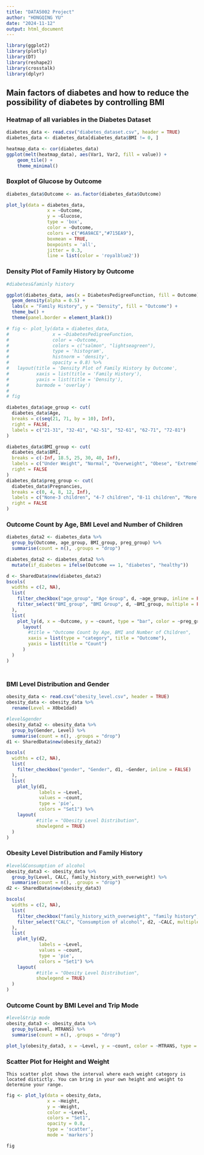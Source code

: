 ---
title: "DATA5002 Project"
author: "HONGQING YU"
date: "2024-11-12"
output: html_document
---
```{r echo=FALSE, message=FALSE, warning=FALSE}
library(ggplot2)
library(plotly)
library(DT)
library(reshape2)
library(crosstalk)
library(dplyr)
```

## Main factors of diabetes and how to reduce the possibility of diabetes by controlling BMI
### Heatmap of all variables in the Diabetes Dataset

```{r echo=FALSE, message=FALSE, warning=FALSE}
diabetes_data <- read.csv("diabetes_dataset.csv", header = TRUE)
diabetes_data <- diabetes_data[diabetes_data$BMI != 0, ]

heatmap_data <- cor(diabetes_data)
ggplot(melt(heatmap_data), aes(Var1, Var2, fill = value)) + 
    geom_tile() +
    theme_minimal() 
```

### Boxplot of Glucose by Outcome
```{r echo=FALSE, message=FALSE, warning=FALSE}
diabetes_data$Outcome <- as.factor(diabetes_data$Outcome)

plot_ly(data = diabetes_data, 
               x = ~Outcome,
               y = ~Glucose,
               type = 'box',
               color = ~Outcome,
               colors = c("#6A9ACE","#715EA9"),
               boxmean = TRUE,
               boxpoints = 'all',  
               jitter = 0.3,       
               line = list(color = 'royalblue2'))


```


### Density Plot of Family History by Outcome
```{r echo=FALSE, message=FALSE, warning=FALSE}
#diabetes&faminly history

ggplot(diabetes_data, aes(x = DiabetesPedigreeFunction, fill = Outcome)) +
  geom_density(alpha = 0.5) +
  labs(x = "Family History", y = "Density", fill = "Outcome") +
  theme_bw() +
  theme(panel.border = element_blank())

```

```{r echo=FALSE, message=FALSE, warning=FALSE}
# fig <- plot_ly(data = diabetes_data, 
#                x = ~DiabetesPedigreeFunction, 
#                color = ~Outcome, 
#                colors = c("salmon", "lightseagreen"),
#                type = 'histogram', 
#                histnorm = 'density', 
#                opacity = 0.8) %>%
#   layout(title = 'Density Plot of Family History by Outcome',
#          xaxis = list(title = 'Family History'),
#          yaxis = list(title = 'Density'),
#          barmode = 'overlay')
# 
# fig

```


```{r echo=FALSE, message=FALSE, warning=FALSE}
diabetes_data$age_group <- cut(
  diabetes_data$Age,
  breaks = c(seq(21, 71, by = 10), Inf),
  right = FALSE,
  labels = c("21-31", "32-41", "42-51", "52-61", "62-71", "72-81")
)

diabetes_data$BMI_group <- cut(
  diabetes_data$BMI,
  breaks = c(-Inf, 18.5, 25, 30, 40, Inf),  
  labels = c("Under Weight", "Normal", "Overweight", "Obese", "Extremely Obese"),  
  right = FALSE  
)
diabetes_data$preg_group <- cut(
  diabetes_data$Pregnancies,
  breaks = c(0, 4, 8, 12, Inf),  
  labels = c("None-3 children", "4-7 children", "8-11 children", "More than 11 children"),  
  right = FALSE  
)

```

### Outcome Count by Age, BMI Level and Number of Children
```{r echo=FALSE, message=FALSE, warning=FALSE}
diabetes_data2 <- diabetes_data %>%
  group_by(Outcome, age_group, BMI_group, preg_group) %>%
  summarise(count = n(), .groups = "drop")

diabetes_data2 <- diabetes_data2 %>%
  mutate(if_diabetes = ifelse(Outcome == 1, "diabetes", "healthy"))

d <- SharedData$new(diabetes_data2)
bscols(
  widths = c(2, NA),
  list(
    filter_checkbox("age_group", "Age Group", d, ~age_group, inline = FALSE),
    filter_select("BMI_group", "BMI Group", d, ~BMI_group, multiple = FALSE)
  ),
  list(
    plot_ly(d, x = ~Outcome, y = ~count, type = "bar", color = ~preg_group)%>%
      layout(
        #title = "Outcome Count by Age, BMI and Number of Children",
        xaxis = list(type = "category", title = "Outcome"),
        yaxis = list(title = "Count")
      )
  )
)



```




##                                           
##       




### BMI Level Distribution and Gender
```{r echo=FALSE, message=FALSE, warning=FALSE}
obesity_data <- read.csv("obesity_level.csv", header = TRUE)
obesity_data <- obesity_data %>%
  rename(Level = X0be1dad)

#level&gender
obesity_data2 <- obesity_data %>%
  group_by(Gender, Level) %>%
  summarise(count = n(), .groups = "drop")
d1 <- SharedData$new(obesity_data2)

bscols(
  widths = c(2, NA), 
  list(
    filter_checkbox("gender", "Gender", d1, ~Gender, inline = FALSE)
  ),
  list(
    plot_ly(d1, 
            labels = ~Level, 
            values = ~count,      
            type = 'pie',
            colors = "Set1") %>%
    layout(
           #title = "Obesity Level Distribution",
           showlegend = TRUE)
  )
)
```


### Obesity Level Distribution and Family History
```{r echo=FALSE, message=FALSE, warning=FALSE}

#level&Consumption of alcohol
obesity_data3 <- obesity_data %>%
  group_by(Level, CALC, family_history_with_overweight) %>%
  summarise(count = n(), .groups = "drop")
d2 <- SharedData$new(obesity_data3)

bscols(
  widths = c(2, NA), 
  list(
    filter_checkbox("family_history_with_overweight", "family history", d2, ~family_history_with_overweight, inline = FALSE),
    filter_select("CALC", "Consumption of alcohol", d2, ~CALC, multiple = FALSE)
  ),
  list(
    plot_ly(d2, 
            labels = ~Level, 
            values = ~count,      
            type = 'pie',
            colors = "Set1") %>%
    layout(
           #title = "Obesity Level Distribution",
           showlegend = TRUE)
  )
)


```














### Outcome Count by BMI Level and Trip Mode
```{r echo=FALSE, message=FALSE, warning=FALSE}
#level&trip mode
obesity_data3 <- obesity_data %>%
  group_by(Level, MTRANS) %>%
  summarise(count = n(), .groups = "drop")

plot_ly(obesity_data3, x = ~Level, y = ~count, color = ~MTRANS, type = "bar")

```

### Scatter Plot for Height and Weight
    This scatter plot shows the interval where each weight category is located distictly. You can bring in your own height and weight to determine your range.
```{r echo=FALSE, message=FALSE, warning=FALSE}

fig <- plot_ly(data = obesity_data, 
               x = ~Height, 
               y = ~Weight, 
               color = ~Level, 
               colors = "Set1", 
               opacity = 0.8, 
               type = 'scatter',        
               mode = 'markers')        

fig

```



































